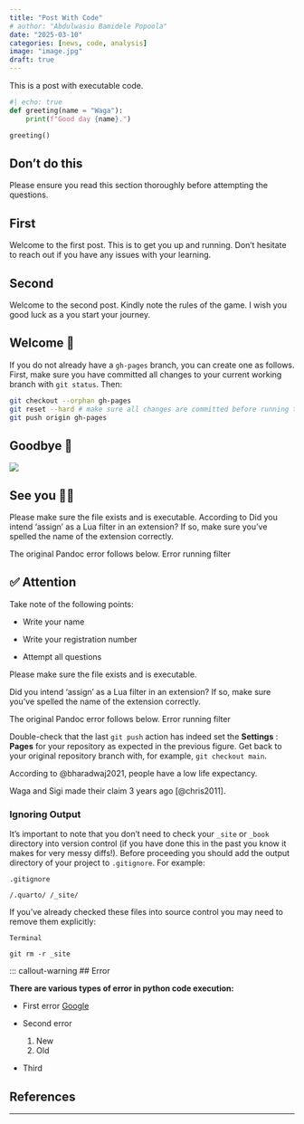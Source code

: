 ```yaml
---
title: "Post With Code"
# author: "Abdulwasiu Bamidele Popoola"
date: "2025-03-10"
categories: [news, code, analysis]
image: "image.jpg"
draft: true
---
```


This is a post with executable code.

```python
#| echo: true
def greeting(name = "Waga"):
    print(f"Good day {name}.")

greeting()
```

::: callout-important
## Don't do this

Please ensure you read this section thoroughly before attempting the questions.
:::

::: panel-tabset
## First

Welcome to the first post. This is to get you up and running. Don't hesitate to reach out if you have any issues with your learning.

## Second

Welcome to the second post. Kindly note the rules of the game. I wish you good luck as a you start your journey.
:::

## Welcome 🙌

If you do not already have a `gh-pages` branch, you can create one as follows. First, make sure you have committed all changes to your current working branch with `git status`. Then:

```bash
git checkout --orphan gh-pages
git reset --hard # make sure all changes are committed before running this! git commit --allow-empty -m "Initialising gh-pages branch" 
git push origin gh-pages
```

## Goodbye 🙌

![](images/paste-1.png)

## See you 🤸‍♂️

Please make sure the file exists and is executable. According to Did you intend 'assign' as a Lua filter in an extension? If so, make sure you've spelled the name of the extension correctly.

The original Pandoc error follows below. Error running filter

::: callout-tip
## ✅ Attention

Take note of the following points:

-   Write your name

-   Write your registration number

-   Attempt all questions
:::

Please make sure the file exists and is executable.

Did you intend 'assign' as a Lua filter in an extension? If so, make sure you've spelled the name of the extension correctly.

The original Pandoc error follows below. Error running filter

Double-check that the last `git push` action has indeed set the **Settings** : **Pages** for your repository as expected in the previous figure. Get back to your original repository branch with, for example, `git checkout main`.

According to @bharadwaj2021, people have a low life expectancy.

Waga and Sigi made their claim 3 years ago [@chris2011].

### **Ignoring Output**

It’s important to note that you don’t need to check your `_site` or `_book` directory into version control (if you have done this in the past you know it makes for very messy diffs!). Before proceeding you should add the output directory of your project to `.gitignore`. For example:

```         
.gitignore
```

```         
/.quarto/ /_site/
```

If you’ve already checked these files into source control you may need to remove them explicitly:

```         
Terminal
```

```         
git rm -r _site
```

::: callout-warning
## Error

**There are various types of error in python code execution:**

-   First error [Google](https://google.com)

-   Second error

    1.  New
    2.  Old

-   Third
  

## References

::: {#refs}

:::

---
